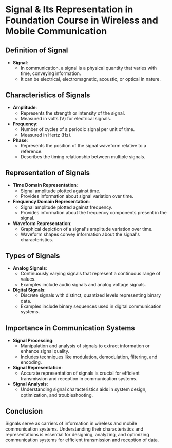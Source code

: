 # Signal & Its Representation in Foundation Course in Wireless and Mobile Communication

## Definition of Signal

- **Signal**:
  - In communication, a signal is a physical quantity that varies with time, conveying information.
  - It can be electrical, electromagnetic, acoustic, or optical in nature.

## Characteristics of Signals

- **Amplitude**:
  - Represents the strength or intensity of the signal.
  - Measured in volts (V) for electrical signals.
- **Frequency**:
  - Number of cycles of a periodic signal per unit of time.
  - Measured in Hertz (Hz).
- **Phase**:
  - Represents the position of the signal waveform relative to a reference.
  - Describes the timing relationship between multiple signals.

## Representation of Signals

- **Time Domain Representation**:
  - Signal amplitude plotted against time.
  - Provides information about signal variation over time.
- **Frequency Domain Representation**:
  - Signal amplitude plotted against frequency.
  - Provides information about the frequency components present in the signal.
- **Waveform Representation**:
  - Graphical depiction of a signal's amplitude variation over time.
  - Waveform shapes convey information about the signal's characteristics.

## Types of Signals

- **Analog Signals**:
  - Continuously varying signals that represent a continuous range of values.
  - Examples include audio signals and analog voltage signals.
- **Digital Signals**:
  - Discrete signals with distinct, quantized levels representing binary data.
  - Examples include binary sequences used in digital communication systems.

## Importance in Communication Systems

- **Signal Processing**:
  - Manipulation and analysis of signals to extract information or enhance signal quality.
  - Includes techniques like modulation, demodulation, filtering, and encoding.
- **Signal Representation**:
  - Accurate representation of signals is crucial for efficient transmission and reception in communication systems.
- **Signal Analysis**:
  - Understanding signal characteristics aids in system design, optimization, and troubleshooting.

## Conclusion

Signals serve as carriers of information in wireless and mobile communication systems. Understanding their characteristics and representations is essential for designing, analyzing, and optimizing communication systems for efficient transmission and reception of data.